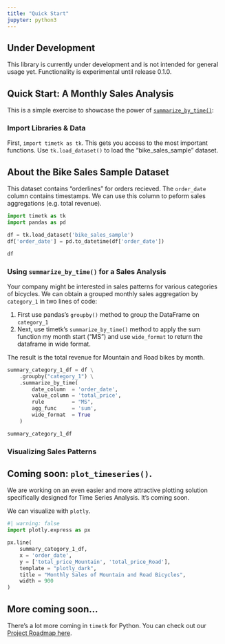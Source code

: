 ```yaml
---
title: "Quick Start"
jupyter: python3
---
```


::: {.callout-warning collapse="false"}
## Under Development

This library is currently under development and is not intended for general usage yet. Functionality is experimental until release 0.1.0. 
:::

## Quick Start: A Monthly Sales Analysis

This is a simple exercise to showcase the power of [`summarize_by_time()`](/reference/summarize_by_time.html):

### Import Libraries & Data

First, `import timetk as tk`. This gets you access to the most important functions. Use `tk.load_dataset()` to load the "bike_sales_sample" dataset.

::: {.callout-note collapse="false"}
## About the Bike Sales Sample Dataset

This dataset contains "orderlines" for orders recieved. The `order_date` column contains timestamps. We can use this column to peform sales aggregations (e.g. total revenue).
:::

```python
import timetk as tk
import pandas as pd

df = tk.load_dataset('bike_sales_sample')
df['order_date'] = pd.to_datetime(df['order_date'])

df   
```

### Using `summarize_by_time()` for a Sales Analysis

Your company might be interested in sales patterns for various categories of bicycles. We can obtain a grouped monthly sales aggregation by `category_1` in two lines of code:

1. First use pandas's `groupby()` method to group the DataFrame on `category_1`
2. Next, use timetk's `summarize_by_time()` method to apply the sum function my month start ("MS") and use `wide_format` to return the dataframe in wide format. 

The result is the total revenue for Mountain and Road bikes by month. 
```python
summary_category_1_df = df \
    .groupby("category_1") \
    .summarize_by_time(
        date_column  = 'order_date', 
        value_column = 'total_price',
        rule         = "MS",
        agg_func     = 'sum',
        wide_format  = True
    )

summary_category_1_df
```



### Visualizing Sales Patterns

::: {.callout-note collapse="false"}
## Coming soon: `plot_timeseries()`.

We are working on an even easier and more attractive plotting solution specifically designed for Time Series Analysis. It's coming soon. 
:::

We can visualize with `plotly`. 

```python
#| warning: false
import plotly.express as px

px.line(
    summary_category_1_df, 
    x = 'order_date', 
    y = ['total_price_Mountain', 'total_price_Road'],
    template = "plotly_dark",    
    title = "Monthly Sales of Mountain and Road Bicycles",
    width = 900
)
```

## More coming soon...

There's a lot more coming in `timetk` for Python. You can check out our [Project Roadmap here](https://github.com/business-science/pytimetk/issues/2). 
